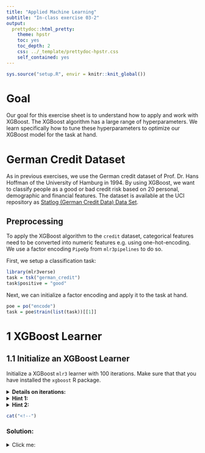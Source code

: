 ```yaml
---
title: "Applied Machine Learning"
subtitle: "In-class exercise 03-2"
output:
  prettydoc::html_pretty:
    theme: hpstr
    toc: yes
    toc_depth: 2
    css: ../_template/prettydoc-hpstr.css
    self_contained: yes
---
```


```r
sys.source("setup.R", envir = knitr::knit_global())
```

# Goal
Our goal for this exercise sheet is to understand how to apply and work with XGBoost. 
The XGBoost algorithm has a large range of hyperparameters. 
We learn specifically how to tune these hyperparameters to optimize our 
XGBoost model for the task at hand.

# German Credit Dataset
As in previous exercises, we use the German credit dataset of Prof. Dr. Hans Hoffman of the 
University of Hamburg in 1994.
By using XGBoost, we want to classify people as a good or bad credit risk based 
on 20 personal, demographic and financial features. 
The dataset is available at the UCI repository as
[Statlog (German Credit Data) Data Set](https://archive.ics.uci.edu/ml/datasets/Statlog+%28German+Credit+Data%29).

## Preprocessing

To apply the XGBoost algorithm to the `credit` dataset, categorical features 
need to be converted into numeric features e.g. using one-hot-encoding. 
We use a factor encoding `PipeOp` from `mlr3pipelines` to do so.

First, we setup a classification task:

```r
library(mlr3verse)
task = tsk("german_credit")
task$positive = "good"
```

Next, we can initialize a factor encoding and apply it to the task at hand.

```r
poe = po("encode")
task = poe$train(list(task))[[1]]
```

# 1 XGBoost Learner

## 1.1 Initialize an XGBoost Learner

Initialize a XGBoost `mlr3` learner with 100 iterations.
Make sure that that you have installed the `xgboost` R package.

<details>
<summary>**Details on iterations:**</summary>

The number of iterations must always be chosen by the user, since 
the hyperparameter has no proper default value in mlr3.

"No proper default value" means that `mlr3` has an adjusted default 
of 1 iteration to avoid errors when constructing the learner. 
One single iteration is, in general, not a good default, since we only conduct a 
single boosting step. 

There is a trade-off between underfitting (not enough iterations) and 
overfitting (too many iterations). 
Therefore, it is always better to tune such a hyperparameter.
In this exercise, we chose 100 iterations because we believe it is an upper bound for the 
number of iterations. We will later conduct early stopping to avoid overfitting.

</details>

<details>
<summary>**Hint 1:**</summary>

The number of iterations can be specified via the `nrounds` hyperparameter 
of the `classif.xgboost` learner, set this hyperparameter to `100`.

</details>

<details>
<summary>**Hint 2:**</summary>

```r
xgboost_lrn = lrn(..., nrounds = ...)
```

</details>

```r
cat("<!--")
```

### Solution:
<details>
<summary>Click me:</summary>

```r
xgboost_lrn = lrn("classif.xgboost", nrounds = 100L)
```

```r
cat("-->")
```

## 1.2 Performance Assessment using Cross-validation

Use 5-fold cross-validation to estimate the generalization error of the
XGBoost learner with 100 boosting iterations on the one-hot-encoded credit task. 
Measure the performance of the learner using the classification error.
Set up a seed to make your results reproducible (e.g., `set.seed(8002L)`). 

<details>
<summary>**Hint 1:**</summary>

Specifically, you need to conduct three steps: 

1. Specify a `Resampling` object using `rsmp()`.
2. Use this object together with the task and learner specified above 
as an input to the `resample()` method. 
3. Measure the performance with the `$aggregate()` method of the resulting `ResampleResult` object.

</details>

<details>
<summary>**Hint 2:**</summary>

```r
set.seed(8002L)
resampling = rsmp("cv", ...)
rr = resample(task = ..., learner = ..., resampling = ...)
rr$aggregate()
```

</details>

```r
cat("<!--")
```

### Solution:
<details>
<summary>Click me:</summary>

```r
set.seed(8002L)
resampling = rsmp("cv", folds = 5L)
rr = resample(task = task, learner = xgboost_lrn, resampling = resampling)
rr$aggregate()
```

```r
cat("-->")
```

# 2 Hyperparameters

## 2.1 Overview of Hyperparameters

Apart from the number of iterations (`nrounds`), the XGBoost learner has a several other hyperparameters 
which were kept to their default values in the previous exercise. 
Extract an overview of all hyperparameters from the initalized XGBoost learner (previous exercise) as well as its default values. 

Given the extracted hyperparameter list above and the help page of `xgboost` (`?xgboost`), 
answer the following questions:

- Does the learner rely on a tree or a linear booster by default?
- Do more hyperparameters exist for the tree or the linear booster?
- What do `max_depth` and `eta` mean and what are their default values?
- Does a larger value for `eta` imply a larger value for `nrounds`? 

<details>
<summary>**Hint 1:**</summary>

The hyperparameters and their default values could be extracted by
the `$param_set` field of the XGBoost learner.
Alternatively, you could call the help page of `LearnerClassifXgboost`. 

</details>

<details>
<summary>**Hint 2:**</summary>

You can answer all questions concerning defaults with the output of the 
`$param_set`. A description of the hyperparameters could be found on 
the `xgboost` help page (`?xgboost`). 
The help page also offers an answer to the last question concerning the 
connection between `eta` and `nrounds`. 

</details>

```r
cat("<!--")
```

### Solution:
<details>
<summary>Click me:</summary>

The `param_set` field gives an overview of the hyperparameters and their default values: 
```r
xgboost_lrn$param_set
```

Together with the help page of `xgboost` the answers to the above questions are: 

- Does the learner rely on a tree or a linear booster per default?

The `booster` hyperparameter reveals that it relies on a `gbtree` and, therefore, 
a tree booster per default.

- Do more hyperparameters exist for the tree or the linear booster?

According to the help page of `xgboost`, tree boosters have more hyperparameters than 
the linear booster (only three are mentioned for the latter: `lambda`, `lambda_bias` and `alpha` for 
regularization of the linear booster).

- What do `max_depth`, `eta` and `nrounds` mean and what are their default values?

`max_depth` and `eta` affect the tree booster: `max_depth` gives the 
depth of the tree with a default of 6 and `eta` specifies the learning rate, i.e., 
how each tree contributes to the overall model, the default is `0.3`.

- Does a larger value for `eta` imply a larger value for `nrounds`? 

A larger value of `eta` implies a lower value of `nrounds` according to the
help page. Since each tree contributes more to the overall model due to a larger 
`eta`, the boosting 
model also starts to overfit faster which necessitates a lower value for `nrounds`.

```r
cat("-->")
```

## 2.2 Tune Hyperparameters

Tune the the depth of tree of the `xgboost` learner on the German credit data using random search

  - with the search space for `max_depth` between 1 and 8 and for `eta` between 0.2 and 0.4
  - with 20 evaluations as termination criterion
  - the classification error `msr("classif.ce")` as performance measure
  - 3-fold CV as resampling strategy.
  
Set a seed for reproducibility (e.g., `set.seed(8002L)`).

<details>
<summary>**Hint 1:**</summary>

Specifically, you should conduct the following steps: 

1. Setup a search space with `ps()` consisting of a `p_int()` for `max_depth` and `p_dbl()` for `eta`.
2. Setup the classification error as a tuning measure with `msr()`. 
3. Initialize cross-validation as the resampling strategy using `rsmp()`. 
4. Setup 10 evaluations as the termination criterion using `trm()`. 
5. Initialize a `TuningInstanceSingleCrit` object using `ti()` and the objects
produced in steps 1.-4. as well as the task and learner as an input. 
6. Define random search as the tuner object using `tnr()`. 
7. Call the `$optimize()` method of the tuner object with the initialized 
`TuningInstanceSingleCrit` as an input. 

</details>

<details>
<summary>**Hint 2:**</summary>


```r
set.seed(8002L)

search_space = ps(
  max_depth = ...(1L, 8L),
  eta = ...(0.2, 0.4)
)
measure = msr("classif....")
resampling = rsmp("cv", folds = ...)
terminator = trm("evals", n_evals = ...)

instance_random = ti(
  task = ..., 
  learner = ..., 
  measure = ..., 
  resampling = ..., 
  terminator = ..., 
  search_space = ...
)
 
tuner_random = tnr(...)
tuner_random$optimize(...)
```

</details>

```r
cat("<!--")
```

### Solution:
<details>
<summary>Click me:</summary>

Define all tuning related objects

```r
set.seed(8002L)

search_space = ps(
  max_depth = p_int(1L, 8L),
  eta = p_dbl(0.2, 0.4)
)
measure = msr("classif.ce")
resampling = rsmp("cv", folds = 3L)
terminator = trm("evals", n_evals = 20L)
```

Instantiate a tuning instance

```r
instance_random = ti(
  task = task, 
  learner = xgboost_lrn, 
  measure = measure, 
  resampling = resampling, 
  terminator = terminator, 
  search_space = search_space
)

```

Use random search as the tuning approach

```r
tuner_random = tnr("random_search")
tuner_random$optimize(instance_random)
```

```r
cat("-->")
```

## 2.3 Inspect the the Best Performing Setup

Which tree depth was the best performing one?

<details>
<summary>**Hint 1:**</summary>

Inspect the tuned instance (of class `TuningInstanceSingleCrit`, it was the input to `$optimize()`). 
Look, for example, at the `$result` field. 

</details>

<details>
<summary>**Hint 2:**</summary>

```r
instance_random$result
```

</details>

```r
cat("<!--")
```

### Solution:
<details>
<summary>Click me:</summary>

```r
instance_random$result
```

The best performing instance had `eta` set to `r instance_random$result$eta`  
and `max_depth` set to `r instance_random$result$max_depth`. 

```r
cat("-->")
```

# 3 Early Stopping

## 3.1 Set up an XGBoost Learner with Early Stopping

Now that we derived the best hyperparameter for the maximum depth and eta, 
we could train our final model. 
To avoid overfitting we conduct early stopping - 
meaning that the algorithm stops as soon as a the performance 
does not improve for a given number of rounds to avoid overfitting.
The performance for stopping should be assessed via a validation data set.

Set up an XGBoost learner with the following hyperparameters:

- `max_depth` and `eta` set to the best configurations according to the previous 
tuning task.
- `nrounds` set to 100L.
- The number of early stopping rounds set to 5 (this could be tuned, as well, but we simplify things) in order to stop earlier if there was no improvement in the previous 5 iterations.

```r
library("xgboost")
set.seed(2001L)

split = partition(task, ratio = 0.9)
task$set_row_roles(split$test, "test")
```

<details>
<summary>**Hint 1:**</summary>

Specify the hyperparameters within `lrn()`.
The number of rounds could be specified with `early_stopping_rounds`. 

</details>

<details>
<summary>**Hint 2:**</summary>

```r
lrn("...", nrounds = ..., 
  max_depth = instance_random$result$..., 
  eta = instance_random$result$..., 
  early_stopping_rounds = ....
  early_stopping_set = ...
) 
```

</details>

```r
cat("<!--")
```

### Solution:
<details>
<summary>Click me:</summary>

```r
xgboost_lrn2 = lrn("classif.xgboost", 
  nrounds = 100L, 
  max_depth = instance_random$result$max_depth, 
  eta = instance_random$result$eta, 
  early_stopping_rounds = 5L,
  early_stopping_set = "test"
) 
```

```r
cat("-->")
```


## 3.2 Training on Credit Data

Train the XGBoost learner from the previous exercise on the credit data set 
How many iterations were conducted before the boosting algorithm stopped?

<details>
<summary>**Hint 1:**</summary>

By calling `$train()` a model is trained which can be accessed via 
`$model`. This model has a field `$niter` - the number of conducted iterations.

</details>

<details>
<summary>**Hint 2:**</summary>

```r
xgboost$train(...)
xgboost$...$niter
```

</details>

```r
cat("<!--")
```

### Solution:
<details>
<summary>Click me:</summary>

```r
xgboost_lrn2$train(task)
xgboost_lrn2$model$niter
```

```r
cat("-->")
```

# 4 Extra: Nested Resampling

To receive an unbiased performance estimate when tuning hyperparameters and 
using early stopping, conduct nested resampling with

- 3-fold cross-validation for the outer and inner resampling loop. 
- a search space for `max_depth` between 1 and 8 and `eta` between 0.2 and 0.4.
- random search with 20 evaluations
- the classification error `msr("classif.ce")` as performance measure.

Extract the performance estimate on the outer resampling folds. 

<details>
<summary>**Hint 1:**</summary>

Specifically, you need to conduct the following steps:

1. Initialize a search space for `max_depth` and `eta` using `ps()`. 
2. Initialize an `AutoTuner` with the xgboost model from the previous exercise an an input. 
The `AutoTuner` reflects the inner resampling loop. It should be initialized for
3-fold CV, random search with 20 evaluations and the classification error as performance 
measure.
3. Specify a `Resampling` object using `rsmp()`.
4. Use this object with the credit task and `AutoTuner` 
as an input to `resample()`. 
5. Extract the results via `$aggregate()`.

</details>

<details>
<summary>**Hint 2:**</summary>

```r
tune_ps = ps(
  max_depth = p_int(..., ...),
  eta = p_dbl(..., ...)
)

at = auto_tuner(xgboost_lrn2, 
  resampling = rsmp("cv", folds = ...),
  search_space = ...,
  measure = msr("..."),
  terminator = trm("none"),
  tuner = tnr("...", resolution = 5L))

resampling = rsmp("...", folds = ...)

set.seed(8002L)
nestrr = resample(task = ..., learner = ..., resampling = resampling)

nestrr$aggregate()
```

</details>

### Solution:
<details>
<summary>Click me:</summary>

At first, we setup a search space for tuning `max_depth`
```r
tune_ps = ps(
  max_depth = p_int(1L, 8L),
  eta = p_dbl(0.2, 0.4)
)
```

Next, we setup the inner resampling loop and the tuning approach using 
an `AutoTuner`

```r
at = auto_tuner(xgboost_lrn2, 
  resampling = rsmp("cv", folds = 3L),
  search_space = tune_ps,
  measure = msr("classif.ce"),
  terminator = trm("evals", n_evals = 20L),
  tuner = tnr("random_search"))
```

Then, we can setup an outer resampling loop and call `resample()`. 

```r
resampling = rsmp("cv", folds = 3L)

set.seed(8002L)
nestrr = resample(task = task, learner = at, resampling = resampling)
```

We can extract the results via `$aggregate()`

```r
nestrr$aggregate()
```

We obtain a higher classification error than we received without 
nested resampling. 

```r
cat("-->")
```


# Summary
In this exercise sheet, we learned how to apply a XGBoost learner to the credit 
data set By using resampling, we estimated the performance. 
XGBoost has a lot of hyperparameters and we only had a closer look on two of them. 
We also saw how early stopping could be facilitated which should help to 
avoid overfitting of the XGBoost model.

Interestingly, we obtained best results, when we used 100 iterations, 
without tuning or early stopping. However, performance differences were quite 
small - if we set a different seed, we might see a different ranking. 
Furthermore, we could extend our tuning search space such that more hyperparameters are 
considered to increase overall performance of the learner for the task at hand. 
Of course, this also requires more budget for the tuning (e.g., more evaluations 
of random search).
